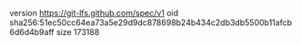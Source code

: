 version https://git-lfs.github.com/spec/v1
oid sha256:51ec50cc64ea73a5e29d9dc878698b24b434c2db3db5500b11afcb6d6d4b9aff
size 173188
